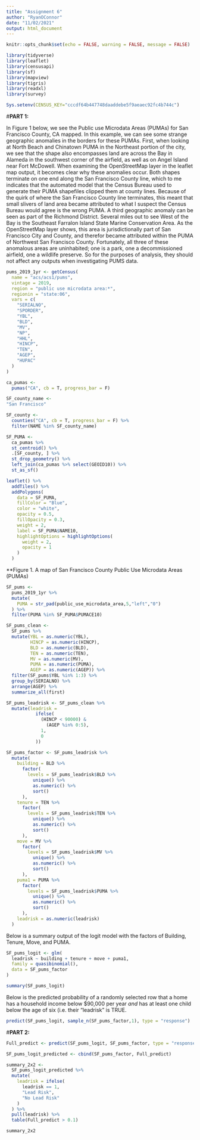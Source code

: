 ```yaml
---
title: "Assignment 6"
author: "RyanOConnor"
date: "11/02/2021"
output: html_document
---
```


```r
knitr::opts_chunk$set(echo = FALSE, warning = FALSE, message = FALSE)
```

```r
library(tidyverse)
library(leaflet)
library(censusapi)
library(sf)
library(mapview)
library(tigris)
library(readxl)
library(survey)

Sys.setenv(CENSUS_KEY="cccdf64b447748daaddebe5f9aeaec92fc4b744c")
```

#**PART 1:**

In Figure 1 below, we see the Public use Microdata Areas (PUMAs) for San Francisco County, CA mapped. In this example, we can see some strange geographic anomalies in the borders for these PUMAs. First, when looking at North Beach and Chinatown PUMA in the Northeast portion of the city, we see that the shape also encompasses land are across the Bay in Alameda in the southwest corner of the airfield, as well as on Angel Island near Fort McDowell. When examining the OpenStreetMap layer in the leaflet map output, it becomes clear why these anomalies occur. Both shapes terminate on one end along the San Francisco County line, which to me indicates that the automated model that the Census Bureau used to generate their PUMA shapefiles clipped them at county lines. Because of the quirk of where the San Francisco County line terminates, this meant that small slivers of land area became attributed to what I suspect the Census Bureau would agree is the wrong PUMA. A third geographic anomaly can be seen as part of the Richmond District. Several miles out to see West of the Bay is the Southeast Farralon Island State Marine Conservation Area. As the OpenStreetMap layer shows, this area is jurisdictionally part of San Francisco City and County, and therefor became attributed within the PUMA of Northwest San Francisco County. Fortunately, all three of these anomalous areas are uninhabited; one is a park, one a decommissioned airfield, one a wildlife preserve. So for the purposes of analysis, they should not affect any outputs when investigating PUMS data. 

```r
pums_2019_1yr <- getCensus(
  name = "acs/acs1/pums",
  vintage = 2019,
  region = "public use microdata area:*", 
  regionin = "state:06",
  vars = c(
    "SERIALNO",
    "SPORDER",
    "YBL",
    "BLD",
    "MV",
    "NP",
    "HHL",
    "HINCP",
    "TEN",
    "AGEP",
    "HUPAC"
  )
)

ca_pumas <-
  pumas("CA", cb = T, progress_bar = F)

SF_county_name <-
"San Francisco"

SF_county <-
  counties("CA", cb = T, progress_bar = F) %>%
  filter(NAME %in% SF_county_name)

SF_PUMA <-
  ca_pumas %>% 
  st_centroid() %>% 
  .[SF_county, ] %>% 
  st_drop_geometry() %>% 
  left_join(ca_pumas %>% select(GEOID10)) %>% 
  st_as_sf()

leaflet() %>%
  addTiles() %>% 
  addPolygons(
    data = SF_PUMA,
    fillColor = "Blue",
    color = "white",
    opacity = 0.5,
    fillOpacity = 0.3,
    weight = 2,
    label = SF_PUMA$NAME10,
    highlightOptions = highlightOptions(
      weight = 2,
      opacity = 1
    )
  )
```

**Figure 1. A map of San Francisco County Public Use Microdata Areas (PUMAs)


```r
SF_pums <-
  pums_2019_1yr %>% 
  mutate(
    PUMA = str_pad(public_use_microdata_area,5,"left","0")
  ) %>% 
  filter(PUMA %in% SF_PUMA$PUMACE10)

SF_pums_clean <-
  SF_pums %>% 
  mutate(YBL = as.numeric(YBL),
         HINCP = as.numeric(HINCP),
         BLD = as.numeric(BLD),
         TEN = as.numeric(TEN),
         MV = as.numeric(MV),
         PUMA = as.numeric(PUMA),
         AGEP = as.numeric(AGEP)) %>%
  filter(SF_pums$YBL %in% 1:3) %>%
  group_by(SERIALNO) %>%
  arrange(AGEP) %>%
  summarize_all(first)

SF_pums_leadrisk <- SF_pums_clean %>% 
  mutate(leadrisk =
           ifelse(
             (HINCP < 90000) &
               (AGEP %in% 0:5),
             1,
             0
           ))

SF_pums_factor <- SF_pums_leadrisk %>%
  mutate(
    building = BLD %>%
      factor(
        levels = SF_pums_leadrisk$BLD %>%
          unique() %>%
          as.numeric() %>%
          sort()
      ),
    tenure = TEN %>%
      factor(
        levels = SF_pums_leadrisk$TEN %>%
          unique() %>%
          as.numeric() %>%
          sort()
      ),
    move = MV %>%
      factor(
        levels = SF_pums_leadrisk$MV %>%
          unique() %>%
          as.numeric() %>%
          sort()
      ),
    puma1 = PUMA %>%
      factor(
        levels = SF_pums_leadrisk$PUMA %>%
          unique() %>%
          as.numeric() %>%
          sort()
      ),
    leadrisk = as.numeric(leadrisk)
  )

```

Below is a summary output of the logit model with the factors of Building, Tenure, Move, and PUMA.

```r
SF_pums_logit <- glm(
  leadrisk ~ building + tenure + move + puma1,
  family = quasibinomial(),
  data = SF_pums_factor
)

summary(SF_pums_logit)
```


Below is the predicted probability of a randomly selected row that a home has a household income below $90,000 per year _and_ has at least one child below the age of six (i.e. their "leadrisk" is TRUE.

```r
predict(SF_pums_logit, sample_n(SF_pums_factor,1), type = "response")
```

#**PART 2:**

```r
Full_predict <- predict(SF_pums_logit, SF_pums_factor, type = "response")

SF_pums_logit_predicted <- cbind(SF_pums_factor, Full_predict)
```

```r
summary_2x2 <-
  SF_pums_logit_predicted %>% 
  mutate(
    leadrisk = ifelse(
      leadrisk == 1, 
      "Lead Risk", 
      "No Lead Risk"
    )
  ) %>% 
  pull(leadrisk) %>% 
  table(Full_predict > 0.1)

summary_2x2
```

